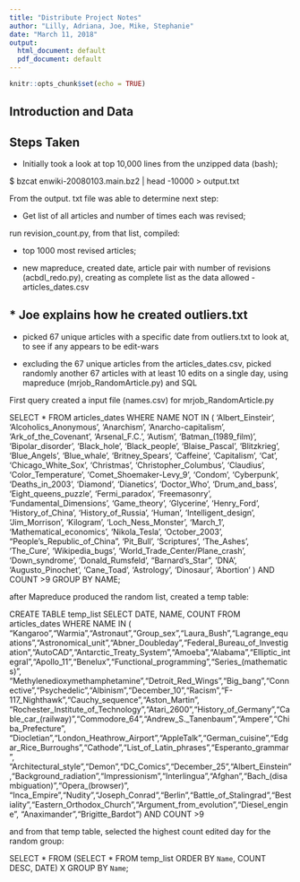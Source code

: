 ```yaml
---
title: "Distribute Project Notes"
author: "Lilly, Adriana, Joe, Mike, Stephanie"
date: "March 11, 2018"
output:
  html_document: default
  pdf_document: default
---
```


```r
knitr::opts_chunk$set(echo = TRUE)
```

## Introduction and Data

## Steps Taken

* Initially took a look at top 10,000 lines from the unzipped data (bash);

$ bzcat enwiki-20080103.main.bz2 | head -10000 > output.txt

From the output. txt file was able to determine next step:

* Get list of all articles and number of times each was revised;

run revision_count.py, from that list, compiled:

* top 1000 most revised articles;

* new mapreduce, created date, article pair with number of revisions (acbdl_redo.py), creating as complete list as the data allowed - articles_dates.csv

## * Joe explains how he created outliers.txt

* picked 67 unique articles with a specific date from outliers.txt to look at, to see if any appears to be edit-wars

* excluding the 67 unique articles from the articles_dates.csv, picked randomly another 67 articles with at least 10 edits on a single day, using mapreduce (mrjob_RandomArticle.py) and SQL 

First query created a input file (names.csv) for mrjob_RandomArticle.py

SELECT * FROM articles_dates
WHERE NAME NOT IN (
'Albert_Einsteir',
'Alcoholics_Anonymous',
'Anarchism',
'Anarcho-capitalism',
'Ark_of_the_Covenant',
'Arsenal_F.C.',
'Autism',
'Batman_(1989_film)',
'Bipolar_disorder',
'Black_hole',
'Black_people',
'Blaise_Pascal',
'Blitzkrieg',
'Blue_Angels',
'Blue_whale',
'Britney_Spears',
'Caffeine',
'Capitalism',
'Cat',
'Chicago_White_Sox',
'Christmas',
'Christopher_Columbus',
'Claudius',
'Color_Temperature',
'Comet_Shoemaker-Levy_9',
'Condom',
'Cyberpunk',
'Deaths_in_2003',
'Diamond',
'Dianetics',
'Doctor_Who',
'Drum_and_bass',
'Eight_queens_puzzle',
'Fermi_paradox',
'Freemasonry',
'Fundamental_Dimensions',
'Game_theory',
'Glycerine',
'Henry_Ford',
'History_of_China',
'History_of_Russia',
'Human',
'Intelligent_design',
'Jim_Morrison',
'Kilogram',
'Loch_Ness_Monster',
'March_1',
'Mathematical_economics',
'Nikola_Tesla',
'October_2003',
"People's_Republic_of_China",
'Pit_Bull',
'Scriptures',
'The_Ashes',
'The_Cure',
'Wikipedia_bugs',
'World_Trade_Center/Plane_crash',
'Down_syndrome',
'Donald_Rumsfeld',
"Barnard's_Star",
'DNA',
'Augusto_Pinochet',
'Cane_Toad',
'Astrology',
'Dinosaur',
'Abortion'
) AND COUNT >9
GROUP BY NAME;

after Mapreduce produced the random list, created a temp table:

CREATE TABLE temp_list
SELECT DATE, NAME, COUNT FROM articles_dates
WHERE NAME IN 
(
"Kangaroo","Warmia","Astronaut","Group_sex","Laura_Bush","Lagrange_equations","Astronomical_unit","Abner_Doubleday","Federal_Bureau_of_Investigation","AutoCAD","Antarctic_Treaty_System","Amoeba","Alabama","Elliptic_integral","Apollo_11","Benelux","Functional_programming","Series_(mathematics)",
"Methylenedioxymethamphetamine","Detroit_Red_Wings","Big_bang","Connective","Psychedelic","Albinism","December_10","Racism","F-117_Nighthawk","Cauchy_sequence","Aston_Martin",
"Rochester_Institute_of_Technology","Atari_2600","History_of_Germany","Cable_car_(railway)","Commodore_64","Andrew_S._Tanenbaum","Ampere","Chiba_Prefecture",
"Diocletian","London_Heathrow_Airport","AppleTalk","German_cuisine","Edgar_Rice_Burroughs","Cathode","List_of_Latin_phrases","Esperanto_grammar",
"Architectural_style","Demon","DC_Comics","December_25","Albert_Einstein","Background_radiation","Impressionism","Interlingua","Afghan","Bach_(disambiguation)","Opera_(browser)",
"Inca_Empire","Nudity","Joseph_Conrad","Berlin","Battle_of_Stalingrad","Bestiality","Eastern_Orthodox_Church","Argument_from_evolution","Diesel_engine",
"Anaximander","Brigitte_Bardot")  AND COUNT >9

and from that temp table, selected the highest count edited day for the random group:

SELECT * 
FROM (SELECT * FROM temp_list ORDER BY `Name`, COUNT DESC, DATE) X
GROUP BY `Name`;
```r

```


